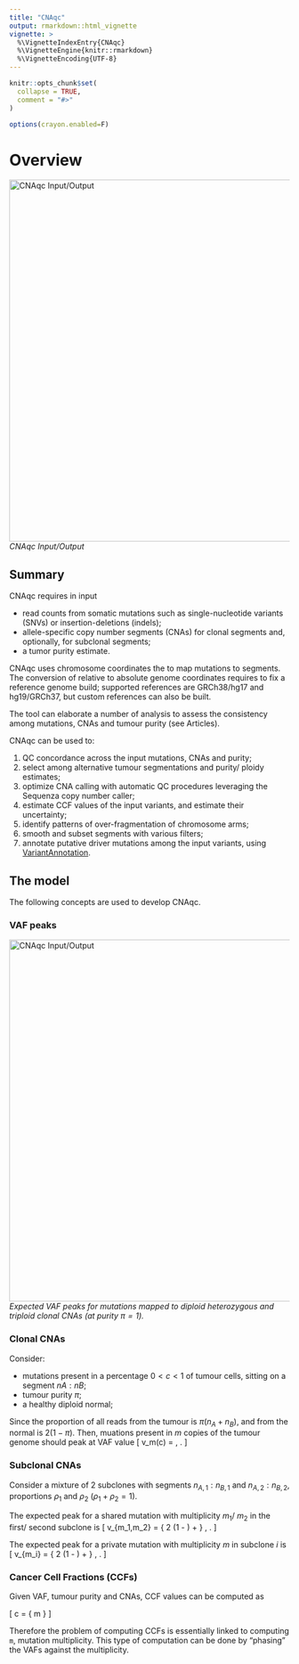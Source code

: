 ```yaml
---
title: "CNAqc"
output: rmarkdown::html_vignette
vignette: >
  %\VignetteIndexEntry{CNAqc}
  %\VignetteEngine{knitr::rmarkdown}
  %\VignetteEncoding{UTF-8}
---
```


```r
knitr::opts_chunk$set(
  collapse = TRUE,
  comment = "#>"
)

options(crayon.enabled=F)
```

# Overview

<img src="logo_summary.png" alt="CNAqc Input/Output" width="650"/><br>
_CNAqc Input/Output_


## Summary

CNAqc requires in input

* read counts from somatic mutations such as single-nucleotide variants (SNVs) or insertion-deletions (indels); 
* allele-specific copy number segments (CNAs) for clonal segments and, optionally, for subclonal segments;
* a tumor purity estimate.

CNAqc uses chromosome coordinates the to map mutations to segments. The conversion of relative to absolute genome coordinates requires to fix a reference genome build; supported references are GRCh38/hg17 and hg19/GRCh37, but custom references can also be built. 

The tool can elaborate a number of analysis to assess the consistency among mutations, CNAs and tumour purity (see Articles). 

CNAqc can be used to: 

1. QC concordance across the input mutations, CNAs and purity;
2. select among alternative tumour segmentations and purity/ ploidy estimates;
3. optimize CNA calling with automatic QC procedures leveraging the Sequenza copy number caller;
4. estimate CCF values of the input variants, and estimate their uncertainty;
5. identify patterns of over-fragmentation of chromosome arms;
6. smooth and subset segments with various filters;
7. annotate putative driver mutations among the input variants, using [VariantAnnotation](https://bioconductor.org/packages/release/bioc/html/VariantAnnotation.html).

## The model


The following concepts are used to develop CNAqc.

### VAF peaks

<img src="peaks.png" alt="CNAqc Input/Output" width="650"/><br>
_Expected VAF peaks for mutations mapped to diploid heterozygous and triploid clonal CNAs (at purity $\pi=1$)._


### Clonal CNAs

Consider:

- mutations present in a percentage $0<c<1$ of tumour cells, sitting on a segment $nA:nB$;
- tumour purity $\pi$;
- a healthy diploid normal;

Since the proportion of all reads from the tumour is $\pi(n_A+n_B)$, and from the normal is $2(1-\pi)$. Then, muations present in $m$ copies of the tumour genome should peak at VAF value 
\[
v_m(c) = \dfrac{m \pi c}{
2 (1 - \pi) + \pi (n_A+n_B)
} \, .
\]

### Subclonal CNAs

Consider a mixture of 2 subclones with segments $n_{A,1}:n_{B,1}$ and  $n_{A,2}:n_{B,2}$, proportions $\rho_1$ and $\rho_2$ ($\rho_1+\rho_2=1$).

The expected peak for a shared mutation with multiplicity $m_1$/ $m_2$ in the first/ second subclone is
\[
v_{m_1,m_2} = \dfrac{
(m_1\rho_1 + m_2\rho_2) \pi
}
{
2 (1 - \pi) + \pi [(n_{A,1}+n_{B,1})\rho_1 + (n_{A,2}+n_{B,2})\rho_2]
} \, .
\]

The expected peak for a private mutation with multiplicity $m$ in subclone $i$ is
\[
v_{m_i} = \dfrac{
m\rho_i \pi
}
{
2 (1 - \pi) + \pi [(n_{A,1}+n_{B,1})\rho_1 + (n_{A,2}+n_{B,2})\rho_2]
} \, .
\]


### Cancer Cell Fractions (CCFs)

Given VAF, tumour purity and CNAs, CCF  values can be computed as


\[
c = 
\dfrac{
v[
(n_a+n_B - 2)\pi + 2
]
}
{
m \pi
}
\]

Therefore the problem of computing CCFs is essentially linked to computing `m`, mutation multiplicity. This type of computation can be done by "phasing" the VAFs against the multiplicity.

